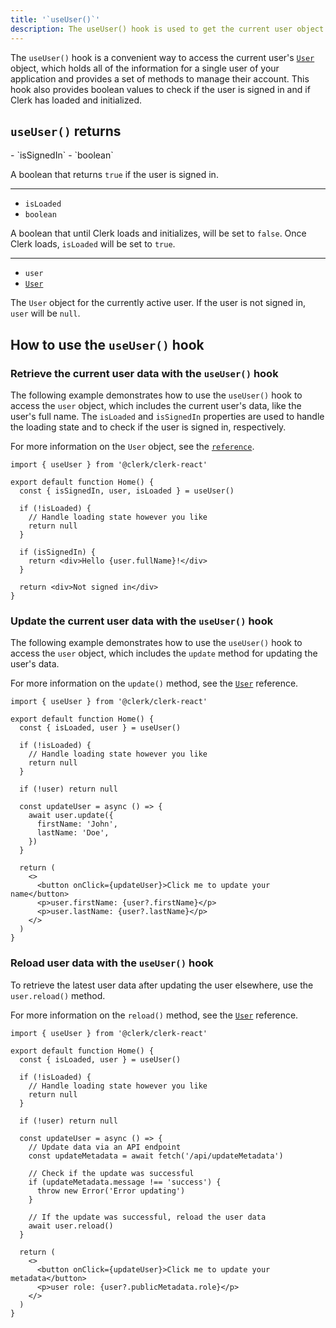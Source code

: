 ```yaml
---
title: '`useUser()`'
description: The useUser() hook is used to get the current user object and to update the user's data on the client-side.
---
```


The `useUser()` hook is a convenient way to access the current user's [`User`](/docs/references/javascript/user/user) object, which holds all of the information for a single user of your application and provides a set of methods to manage their account. This hook also provides boolean values to check if the user is signed in and if Clerk has loaded and initialized.

## `useUser()` returns

<Properties>
  - `isSignedIn`
  - `boolean`

  A boolean that returns `true` if the user is signed in.

  ---

  - `isLoaded`
  - `boolean`

  A boolean that until Clerk loads and initializes, will be set to `false`. Once Clerk loads, `isLoaded` will be set to `true`.

  ---

  - `user`
  - [`User`](/docs/references/javascript/user/user)

  The `User` object for the currently active user. If the user is not signed in, `user` will be `null`.
</Properties>

## How to use the `useUser()` hook

### Retrieve the current user data with the `useUser()` hook

The following example demonstrates how to use the `useUser()` hook to access the `user` object, which includes the current user's data, like the user's full name. The `isLoaded` and `isSignedIn` properties are used to handle the loading state and to check if the user is signed in, respectively.

For more information on the `User` object, see the [`reference`](/docs/references/javascript/user/user).

```tsx {{ filename: 'home.tsx' }}
import { useUser } from '@clerk/clerk-react'

export default function Home() {
  const { isSignedIn, user, isLoaded } = useUser()

  if (!isLoaded) {
    // Handle loading state however you like
    return null
  }

  if (isSignedIn) {
    return <div>Hello {user.fullName}!</div>
  }

  return <div>Not signed in</div>
}
```

### Update the current user data with the `useUser()` hook

The following example demonstrates how to use the `useUser()` hook to access the `user` object, which includes the `update` method for updating the user's data.

For more information on the `update()` method, see the [`User`](/docs/references/javascript/user/user#update) reference.

```tsx {{ filename: 'home.tsx' }}
import { useUser } from '@clerk/clerk-react'

export default function Home() {
  const { isLoaded, user } = useUser()

  if (!isLoaded) {
    // Handle loading state however you like
    return null
  }

  if (!user) return null

  const updateUser = async () => {
    await user.update({
      firstName: 'John',
      lastName: 'Doe',
    })
  }

  return (
    <>
      <button onClick={updateUser}>Click me to update your name</button>
      <p>user.firstName: {user?.firstName}</p>
      <p>user.lastName: {user?.lastName}</p>
    </>
  )
}
```

### Reload user data with the `useUser()` hook

To retrieve the latest user data after updating the user elsewhere, use the `user.reload()` method.

For more information on the `reload()` method, see the [`User`](/docs/references/javascript/user/user#reload) reference.

```tsx {{ filename: 'home.tsx' }}
import { useUser } from '@clerk/clerk-react'

export default function Home() {
  const { isLoaded, user } = useUser()

  if (!isLoaded) {
    // Handle loading state however you like
    return null
  }

  if (!user) return null

  const updateUser = async () => {
    // Update data via an API endpoint
    const updateMetadata = await fetch('/api/updateMetadata')

    // Check if the update was successful
    if (updateMetadata.message !== 'success') {
      throw new Error('Error updating')
    }

    // If the update was successful, reload the user data
    await user.reload()
  }

  return (
    <>
      <button onClick={updateUser}>Click me to update your metadata</button>
      <p>user role: {user?.publicMetadata.role}</p>
    </>
  )
}
```
